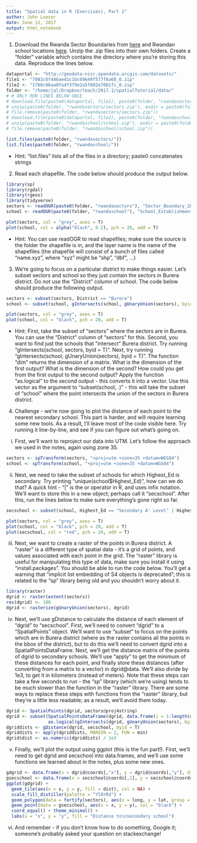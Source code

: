 ```yaml
---
title: "Spatial data in R (Exercises), Part 2"
author: John Loeser
date: June 12, 2017
output: html_notebook
---
```


1. Download the Rwanda Sector Boundaries from [here](http://geodata-nisr.opendata.arcgis.com/datasets/7083c6f446ae41c1bc69649f577f8a68_0.zip) and Rwandan school locations [here](http://geodata-nisr.opendata.arcgis.com/datasets/1760c0baa0fa4f379e2a5f802e7001fc_0.zip). Unzip the .zip files into their own folders. Create a "folder" variable which contains the directory where you're storing this data. Reproduce the lines below.

```r
dataportal <- "http://geodata-nisr.opendata.arcgis.com/datasets/"
file1 <- "7083c6f446ae41c1bc69649f577f8a68_0.zip"
file2 <- "1760c0baa0fa4f379e2a5f802e7001fc_0.zip"
folder <- "/home/jal/Dropbox/teach/2017.1/spatialTutorial/data/"
# # ONLY RUN LINES BELOW ONCE
# download.file(paste0(dataportal, file1), paste0(folder, "rwandasectors/sectors.zip"))
# unzip(paste0(folder, "rwandasectors/sectors.zip"), exdir = paste0(folder, "rwandasectors"))
# file.remove(paste0(folder, "rwandasectors/sectors.zip"))
# download.file(paste0(dataportal, file2), paste0(folder, "rwandaschool/school.zip"))
# unzip(paste0(folder, "rwandaschool/school.zip"), exdir = paste0(folder, "rwandaschool"))
# file.remove(paste0(folder, "rwandaschool/school.zip"))
```

```r
list.files(paste0(folder, "rwandasectors/"))
list.files(paste0(folder, "rwandaschool/"))
```

- Hint: "list.files" lists all of the files in a directory; paste0 concatenates strings

2. Read each shapefile. The code below should produce the output below.

```r
library(sp)
library(rgdal)
library(rgeos)
library(tidyverse)
sectors <- readOGR(paste0(folder, "rwandasectors"), "Sector_Boundary_2006")
school <- readOGR(paste0(folder, "rwandaschool"), "School_Establishments_2012")
```

```r
plot(sectors, col = "grey", axes = T)
plot(school, col = alpha("black", 0.2), pch = 20, add = T)
```

- Hint: You can use readOGR to read shapefiles; make sure the source is the folder the shapefile is in, and the layer name is the name of the shapefiles (the shapefile will consist of a bunch of files called "name.xyz", where "xyz" might be "shp", "dbf", ...)

3. We're going to focus on a particular district to make things easier. Let's subset sectors and school so they just contain the sectors in Burera district. Do *not* use the "District" column of school. The code below should produce the following output.

```r
sectors <- subset(sectors, District == "Burera")
school <- subset(school, gIntersects(school, gUnaryUnion(sectors), byid = T) %>% as.logical)
```

```r
plot(sectors, col = "grey", axes = T)
plot(school, col = "black", pch = 20, add = T)
```

- Hint: First, take the subset of "sectors" where the sectors are in Burera. You can use the "District" column of "sectors" for this. Second, you want to find just the schools that "intersect" Burera district. Try running "gIntersects(school, sectors, byid = T)". Next, try running "gIntersects(school, gUnaryUnion(sectors), byid = T)". The function "dim" returns the dimension of a matrix. What is the dimension of the first output? What is the dimension of the second? How could you get from the first output to the second output? Apply the function "as.logical" to the second output - this converts it into a vector. Use this vector as the argument to "subset(school, .)" - this will take the subset of "school" where the point intersects the union of the sectors in Burera district.

4. Challenge - we're now going to plot the distance of each point to the nearest secondary school. This part is harder, and will require learning some new tools. As a result, I'll leave most of the code visible here. Try running it line-by-line, and see if you can figure out what's going on.

i. First, we'll want to reproject our data into UTM. Let's follow the approach we used in the notes, again using zone 35.
    
```r
sectors <- spTransform(sectors, "+proj=utm +zone=35 +datum=WGS84")
school <- spTransform(school, "+proj=utm +zone=35 +datum=WGS84")
```

ii. Next, we need to take the subset of schools for which Highest_Ed is secondary. Try printing "unique(school$Highest_Ed)", how can we do that? A quick hint - "|" is the or operator in R, and uses infix notation. We'll want to store this in a new object; perhaps call it "secschool". After this, run the lines below to make sure everything's gone right so far.
    
```r
secschool <- subset(school, Highest_Ed == "Secondary A' Level" | Highest_Ed == "Secondary O' Level")
```

```r
plot(sectors, col = "grey", axes = T)
plot(school, col = "black", pch = 20, add = T)
plot(secschool, col = "red", pch = 20, add = T)
```

iii. Next, we want to create a raster of the points in Burera district. A "raster" is a different type of spatial data - it's a grid of points, and values associated with each point in the grid. The "raster" library is useful for manipulating this type of data, make sure you install it using "install.packages". You should be able to run the code below. You'll get a warning that "implicit list embedding of S4 objects is deprecated"; this is related to the "sp" library being old and you shouldn't worry about it.
    
```r
library(raster)
dgrid <- raster(extent(sectors))
res(dgrid) <- 100
dgrid <- rasterize(gUnaryUnion(sectors), dgrid)
```

iv. Next, we'll use gDistance to calculate the distance of each element of "dgrid" to "secschool". First, we'll need to convert "dgrid" to a "SpatialPoints" object. We'll want to use "subset" to focus on the points which are in Burera district (where as the raster contains all the points in the bbox of the district), but to do this we'll need to convert dgrid into a SpatialPointsDataFrame. Next, we'll get the distance matrix of the points of dgrid to secondary schools. We'll use "apply" to get the minimum of these distances for each point, and finally store these distances (after converting from a matrix to a vector) in dgrid\@data. We'll also divide by 1e3, to get it in kilometers (instead of meters). Note that these steps can take a few seconds to run - the "sp" library (which we're using) tends to be much slower than the function in the "raster" library. There are some ways to replace these steps with functions from the "raster" library, but they're a little less readable; as a result, we'll avoid them today.

```r
dgrid <- SpatialPoints(dgrid, sectors@proj4string)
dgrid <- subset(SpatialPointsDataFrame(dgrid, data.frame(i = 1:length(dgrid))),
                as.logical(gIntersects(dgrid, gUnaryUnion(sectors), byid = T)))
dgriddists <- gDistance(dgrid, secschool, byid = T)
dgriddists <- apply(dgriddists, MARGIN = 2, FUN = min)
dgrid$dist <- as.numeric(dgriddists) / 1e3
```

v. Finally, we'll plot the output using ggplot (this is the fun part!). First, we'll need to get dgrid and secschool into data.frames, and we'll use some functions we learned about in the notes, plus some new ones.

```r
gdgrid <- data.frame(x = dgrid@coords[,"x"], y = dgrid@coords[,"y"], dist = dgrid$dist)
gsecschool <- data.frame(x = secschool@coords[,1], y = secschool@coords[,2])
ggplot(gdgrid) +
  geom_tile(aes(x = x, y = y, fill = dist), col = NA) +
  scale_fill_distiller(palette = "YlOrRd") +
  geom_polygon(data = fortify(sectors), aes(x = long, y = lat, group = group), col = "black", fill = NA) +
  geom_point(data = gsecschool, aes(x = x, y = y), col = "black") +
  coord_equal() + theme_minimal() +
  labs(x = "x", y = "y", fill = "Distance to\nsecondary school")
```

vi. And remember - if you don't know how to do something, Google it; someone's probably asked your question on stackexchange!